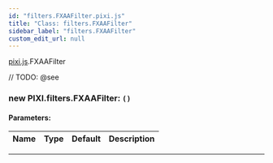 ```yaml
---
id: "filters.FXAAFilter.pixi.js"
title: "Class: filters.FXAAFilter"
sidebar_label: "filters.FXAAFilter"
custom_edit_url: null
---
```


[pixi.js](../modules/pixi.js).FXAAFilter






// TODO: @see

        

<article>

### new PIXI.filters.FXAAFilter: <span><code>() </code></span>

#### Parameters:
| Name | Type | Default | Description |
| ---- | ---- | ------- | ----------- |

</article>

---------------------------------------








    